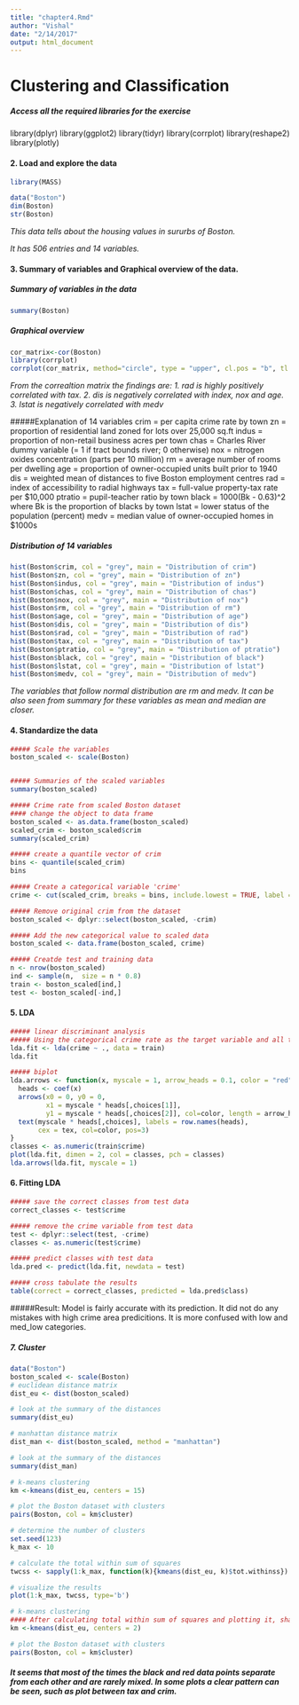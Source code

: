```yaml
---
title: "chapter4.Rmd"
author: "Vishal"
date: "2/14/2017"
output: html_document
---
```


# Clustering and Classification

##### Access all the required libraries for the exercise
library(dplyr)
library(ggplot2)
library(tidyr)
library(corrplot)
library(reshape2)
library(plotly)


#### 2. Load and explore the data
 
```r
library(MASS)
```
```r
data("Boston")
dim(Boston)
str(Boston)
```

*This data tells about the housing values in sururbs of Boston.*

*It has 506 entries and 14 variables.*

#### 3. Summary of variables and Graphical overview of the data.

##### Summary of variables in the data
```r
summary(Boston)
```

##### Graphical overview
```r
cor_matrix<-cor(Boston) 
library(corrplot)
corrplot(cor_matrix, method="circle", type = "upper", cl.pos = "b", tl.pos = "d", tl.cex = 0.6)
```

*From the correaltion matrix the findings are:*
*1. rad is highly positively correlated with tax.*
*2. dis is negatively correlated with index, nox and age.*
*3. lstat is negatively correlated with medv*


#####Explanation of 14 variables
crim = per capita crime rate by town
zn = proportion of residential land zoned for lots over 25,000 sq.ft
indus = proportion of non-retail business acres per town
chas = Charles River dummy variable (= 1 if tract bounds river; 0 otherwise)
nox = nitrogen oxides concentration (parts per 10 million)
rm = average number of rooms per dwelling
age = proportion of owner-occupied units built prior to 1940
dis = weighted mean of distances to five Boston employment centres
rad = index of accessibility to radial highways
tax = full-value property-tax rate per $10,000
ptratio = pupil-teacher ratio by town
black = 1000(Bk - 0.63)^2 where Bk is the proportion of blacks by town
lstat = lower status of the population (percent)
medv = median value of owner-occupied homes in $1000s

##### Distribution of 14 variables
```r
hist(Boston$crim, col = "grey", main = "Distribution of crim")
hist(Boston$zn, col = "grey", main = "Distribution of zn")
hist(Boston$indus, col = "grey", main = "Distribution of indus")
hist(Boston$chas, col = "grey", main = "Distribution of chas")
hist(Boston$nox, col = "grey", main = "Distribution of nox")
hist(Boston$rm, col = "grey", main = "Distribution of rm")
hist(Boston$age, col = "grey", main = "Distribution of age")
hist(Boston$dis, col = "grey", main = "Distribution of dis")
hist(Boston$rad, col = "grey", main = "Distribution of rad")
hist(Boston$tax, col = "grey", main = "Distribution of tax")
hist(Boston$ptratio, col = "grey", main = "Distribution of ptratio")
hist(Boston$black, col = "grey", main = "Distribution of black")
hist(Boston$lstat, col = "grey", main = "Distribution of lstat")
hist(Boston$medv, col = "grey", main = "Distribution of medv")
```

*The variables that follow normal distribution are rm and medv. It can be also seen from summary for these variables as mean and median are closer.*

#### 4. Standardize the data

```r
##### Scale the variables
boston_scaled <- scale(Boston)


##### Summaries of the scaled variables
summary(boston_scaled)

##### Crime rate from scaled Boston dataset
#### change the object to data frame
boston_scaled <- as.data.frame(boston_scaled)
scaled_crim <- boston_scaled$crim
summary(scaled_crim)

##### create a quantile vector of crim
bins <- quantile(scaled_crim)
bins

##### Create a categorical variable 'crime'
crime <- cut(scaled_crim, breaks = bins, include.lowest = TRUE, label = c("low", "med_low", "med_high", "high"))

##### Remove original crim from the dataset
boston_scaled <- dplyr::select(boston_scaled, -crim)

##### Add the new categorical value to scaled data
boston_scaled <- data.frame(boston_scaled, crime)

##### Creatde test and training data
n <- nrow(boston_scaled)
ind <- sample(n,  size = n * 0.8)
train <- boston_scaled[ind,]
test <- boston_scaled[-ind,]
```

#### 5. LDA

```r
##### linear discriminant analysis
##### Using the categorical crime rate as the target variable and all the other variables in the dataset as predictor variables.
lda.fit <- lda(crime ~ ., data = train)
lda.fit

##### biplot
lda.arrows <- function(x, myscale = 1, arrow_heads = 0.1, color = "red", tex = 0.75, choices = c(1,2)){
  heads <- coef(x)
  arrows(x0 = 0, y0 = 0, 
         x1 = myscale * heads[,choices[1]], 
         y1 = myscale * heads[,choices[2]], col=color, length = arrow_heads)
  text(myscale * heads[,choices], labels = row.names(heads), 
       cex = tex, col=color, pos=3)
}
classes <- as.numeric(train$crime)
plot(lda.fit, dimen = 2, col = classes, pch = classes)
lda.arrows(lda.fit, myscale = 1)
```


#### 6. Fitting LDA

```r
##### save the correct classes from test data
correct_classes <- test$crime

##### remove the crime variable from test data
test <- dplyr::select(test, -crime)
classes <- as.numeric(test$crime)

##### predict classes with test data
lda.pred <- predict(lda.fit, newdata = test)

##### cross tabulate the results
table(correct = correct_classes, predicted = lda.pred$class)
```

#####Result: Model is fairly accurate with its prediction. It did not do any mistakes with high crime area predicitions. It is more confused with low and med_low categories.

##### 7. Cluster
```r
data("Boston")
boston_scaled <- scale(Boston)
# euclidean distance matrix
dist_eu <- dist(boston_scaled)

# look at the summary of the distances
summary(dist_eu)

# manhattan distance matrix
dist_man <- dist(boston_scaled, method = "manhattan")

# look at the summary of the distances
summary(dist_man)

# k-means clustering
km <-kmeans(dist_eu, centers = 15)

# plot the Boston dataset with clusters
pairs(Boston, col = km$cluster)

# determine the number of clusters
set.seed(123)
k_max <- 10

# calculate the total within sum of squares
twcss <- sapply(1:k_max, function(k){kmeans(dist_eu, k)$tot.withinss})

# visualize the results
plot(1:k_max, twcss, type='b')

# k-means clustering
#### After calculating total within sum of squares and plotting it, sharpest drop is between 1 and 2, so 2 is probably the optimal cluster amount.
km <-kmeans(dist_eu, centers = 2)

# plot the Boston dataset with clusters
pairs(Boston, col = km$cluster)
```

##### It seems that most of the times the black and red data points separate from each other and are rarely mixed. In some plots a clear pattern can be seen, such as plot between tax and crim. 
